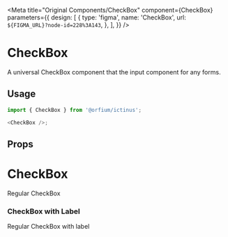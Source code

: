 
<Meta
  title="Original Components/CheckBox"
  component={CheckBox}
  parameters={{
    design: [
      {
        type: 'figma',
        name: 'CheckBox',
        url: `${FIGMA_URL}?node-id=228%3A143`,
      },
    ],
  }}
/>

# CheckBox

A universal CheckBox component that the input component for any forms.

## Usage

```js
import { CheckBox } from '@orfium/ictinus';

<CheckBox />;
```

## Props

<Props of={CheckBox} />

# CheckBox

Regular CheckBox

<Preview>
  <Story name="CheckBox">
    <Stack>
      <CheckBox isChecked={false} />
      <CheckBox isChecked={true} />
      <CheckBox isChecked={true} isDisabled />
      <CheckBox isChecked={true} isIntermediate />
      <CheckBox isChecked={true} isIntermediate isDisabled />
      <CheckBox isChecked={false} isIntermediate />
      <CheckBox isChecked={false} isIntermediate isDisabled />
    </Stack>
    <Stack>
      <CheckBox isChecked={false} isFilled={false} />
      <CheckBox isChecked={true} isFilled={false} />
      <CheckBox isChecked={true} isFilled={false} isDisabled />
      <CheckBox isChecked={true} isFilled={false} isIntermediate />
      <CheckBox isChecked={true} isFilled={false} isIntermediate isDisabled />
      <CheckBox isChecked={false} isFilled={false} isIntermediate />
      <CheckBox isChecked={false} isFilled={false} isIntermediate isDisabled />
    </Stack>
  </Story>
</Preview>

### CheckBox with Label

Regular CheckBox with label

<Preview>
  <Story name="CheckBox with Label">
    <div>
      <Stack>
        <CheckBox isChecked={false} label={'Not checked single'} />
        <CheckBox isChecked label={'Checked Single'} />
        <CheckBox isChecked={true} label={'Disabled single'} isDisabled />
        <CheckBox isChecked={true} isIntermediate label={'Checked intermediate'} />
        <CheckBox
          isChecked={true}
          isIntermediate
          label={'Disabled checked intermediate'}
          isDisabled
        />
        <CheckBox isChecked={false} isIntermediate label={'Not checked intermediate'} />
        <CheckBox
          isChecked={false}
          isIntermediate
          label={'Disabled not checked intermediate'}
          isDisabled
        />
      </Stack>
      <Stack>
        <CheckBox isChecked={false} isFilled={false} label={'Not checked single'} />
        <CheckBox isChecked isFilled={false} label={'Checked Single'} />
        <CheckBox isChecked={true} isFilled={false} label={'Disabled single'} isDisabled />
        <CheckBox isChecked={true} isFilled={false} isIntermediate label={'Checked intermediate'} />
        <CheckBox
          isChecked={true}
          isFilled={false}
          isIntermediate
          label={'Disabled checked intermediate'}
          isDisabled
        />
        <CheckBox
          isChecked={false}
          isFilled={false}
          isIntermediate
          label={'Not checked intermediate'}
        />
        <CheckBox
          isChecked={false}
          isFilled={false}
          isIntermediate
          label={'Disabled not checked intermediate'}
          isDisabled
        />
      </Stack>
    </div>
  </Story>
</Preview>

<Preview>
  <Story name="CheckBox with Props" parameters={{ decorators: [withKnobs] }}>
    <Stack>
      <CheckBox
        isChecked={boolean('isChecked', false)}
        isIntermediate={boolean('isIntermediate', false)}
        isFilled={boolean('isFilled', true)}
        label={text('custom label', '')}
        isDisabled={boolean('isDisabled', false)}
      />
    </Stack>
  </Story>
</Preview>
